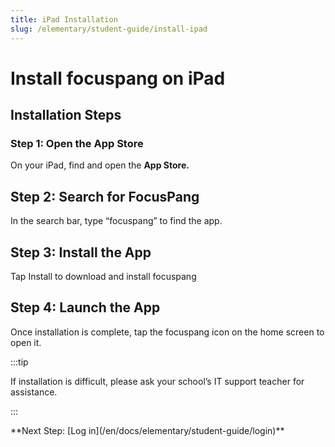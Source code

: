 ```yaml
---
title: iPad Installation
slug: /elementary/student-guide/install-ipad
---
```


# Install focuspang on iPad

## Installation Steps

### Step 1: Open the App Store

On your iPad, find and open the **App Store.**

## Step 2: Search for FocusPang

In the search bar, type “focuspang” to find the app.

## Step 3: Install the App

Tap Install to download and install focuspang

## Step 4: Launch the App

Once installation is complete, tap the focuspang icon on the home screen to open it.

:::tip

If installation is difficult, please ask your school’s IT support teacher for assistance.

:::

<div class="link-center">
  **Next Step: [Log in](/en/docs/elementary/student-guide/login)**
</div>
